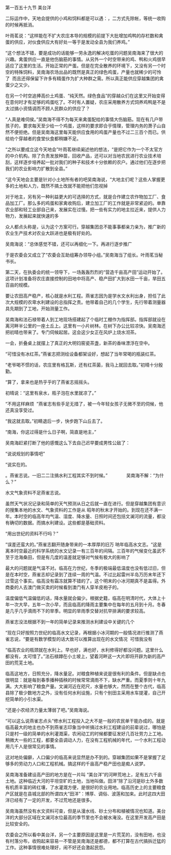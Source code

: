 

第一百五十九节 美台洋

二际运作中，天地会提供的小鸡和饲料都是可以遇：，二方式先除帐，等统一收购的时候再抵消。

叶雨茗说：“这样能在不扩大农庄本导的规模的前提下大批增加鸡鸭的存栏数和禽蛋的供应，对伙食供应大有好处一等于是发动全县为我们养鸡。”

“这个想法不错，要是成功的话能够一劳永逸的解决吃蛋的问题吴南海来了很大的兴趣。禽蛋供应一直是他伤脑筋的事情。从另外一个时空带来的鸡、鸭和火鸡很早适应了这里的生活。开始正常的产蛋。但是在完全散养的环境下，又没有另一个时空的特殊饲料，吴南海农场出品的既然是真正的绿色鸡蛋，产量也就稀少的可怜了  而且还得保留下许多有精蛋作为扩大种群之需。所以真正能供应穿越集团的禽蛋少之又少。

在另一个时空追捧高价土鸡蛋、“纯天然。绿色食品”的穿越众们在这里又开始变得在意何时才有足够的鸡蛋吃了。不时有人置疑，农庄采用散养方式饲养鸡鸭是不是太过搞小资情调而不顾人民群众的供应了？

“人真是难伺侯。”吴南海不得不为每天来禽蛋配给的事情大伤脑筋。现在有几户带孩子的，要求每天至少给一个鸡蛋，这样的要求即合乎情理，管理内务的萧子山自然不便拒绝。但是吴南海这里每天能供应食用的鸡蛋产量也不过二三百个而已。供给劝个穿越者的食堂伙食都稍嫌不足。

“之所以要成立这今天地会”叶雨茗继续阑述他的想法，“是把它作为一个不太官方的中介机构。除了负责发放种苗，回收产品，还可以对当地农民进行农业技术培刮，这样逐步培养起一批对我们的种子和技术十分依赖的农户。通过他们在逐步把我们的农业影响力扩散到全县。”

“这今天地会主要是针对小土地所有者的吧吴南海说，“大地主们呢？这些人掌握更多的土地和人力，既然不搞土改就不能把他们忽视掉

对于地主，另有另一种利益更大的可选择的方式，就是合作建立农作物加工厂、食品加工厂。那么多的鸡蛋和家禽收购后，建立加工厂的工作就是非常紧迫的。单靠农业部和轻工业部自己来，发展实在过慢。把一些有实力的地主拉近来，提供人力物力，发展起来就快速的多

众人都点头称是，认为这个方案可行。穿越集团总不能事事都亲力亲为，推广新的农业生产技术对农业大跃进也是极有好处的。

吴南海说：“总体感觉不错，还可以再细化一下。再进行逐步推广

于是农委会又成立了“农委会互助组筹办领导小组。”吴南海当了组长。叶雨茗当秘书长。

第二天，在执委会的统一领导下，一场轰轰烈烈的“营造千亩高产田”运动开始了。这项计划准备将农庄直接控制的田地中将高产、稳产田扩大到水田一千亩，旱田五百亩的规模。

要让农田高产稳产，核心就是水利工程。燕雀志因为是学水文水利出身，担任了此次大规模的农卑水利建设的总指挥之责。他带着自己的几个学生，先行带着测量器具先期到了工地，开始测量工作。

吴南海和法石禄带着人到工地现场搭建起了个临时工棚作为指挥部。指挥部就设在离河畔半公里的一座土丘上。这里有一小片树林。在树下办公比较凉快。吴南海还把初晴也带来了。专门伺候起居。这会这少女正在风炉上烧水沏茶。

一会，折叠桌上就摆上了真正的大明钧窑瓷茶盏，新茶的香味漂浮在空中。

“可惜没有冰红茶。”燕雀志把测绘设备都架设好，想起了当年常喝的瓶装红茶。

“老爷喝不惯的话，农庄里有格瓦斯，还有红茶菌，我马上就回去取。”初晴十分殷勤。

“算了，拿来也是热乎乎的了燕雀志摇摇头。

初晴说：“这里有泉水，瓶子泡在水里就凉了。”

“不用这样麻烦  ”燕雀志有些手足无措了，被一今年轻女孩子无微不至的伺候，他还真没享受过。

“我这就去取。”初睛退后一步，快步跑下山丘去了。

“南海，你这过得是什么日子啊，简直是地主，”

吴南海赶紧打断了他的感慨这么下去自己迟早要成男性公敌了：

“说说规划的事情吧”

“说实在的。

。燕雀志说。一旧二二注搞水利工程其实不到时候。”               吴南海不解：“为什么？”

水文气象资料不足燕雀志说。

虽然天气状况记录和简单的天气预测从日之后就一直在进行。但是穿越集团有意识的搜集本地的水文、气象资料的工作是从 昭年的秋末才开始的。到现在还不满一年。本时空的临高年均气温、湿度、降水量、日照时间还包括文澜河的流量，都没有确切的数据。而搞水利建设。这些都是基础资料。

“用出世纪的资料不行吗？”

“误差还蛮大的。”燕雀志翻开随身带来的一本厚厚的旧万 呐年临高水文志。“这是离本时空最近的科学系统的水文记录一有三百年的间隔。三百年的气候变化虽武不至于沧海桑田，但是有几度的温差就足够对气候有极大的影响了

最大的问题就是气温不对。临高在力世纪，冬季的极端最低温度也没有低过旧，但是在本时空，燕雀志却记录到了连续一周的气温。不过比起雷州半岛万历末年还下过雪这个事实。临高没有霜冻就算不错的了。这个明末的小冰河期真不是盖得。外商委的人去澳门做买卖的时候看到澳门有人穿羊皮袍子的。

温度偏低气温偏低的话，降水量就会偏少。根据史籍，临高在明清时代，大体上十年一次大早，五年一次小早，而且临高的降雨主要集中在每年的五月到十月。冬春是几乎几乎滴雨不下的旱季。明显的旱雨季交替对抗早排满的要求较高。

燕雀志没法根据不到一年的简单记录来推测水利建设中关键的几个

“现在只好按照力世纪的临高水文记录，再根据小冰河期的一般情况进行推测了燕雀志说，“要是有数学模型的话大致可以推算出现在的水文情况  可惜我没有

“临高农业的瓶颈就在水利上。早也好，满也好，水利修得好都没问题。这里什么都没有，太可惜了。”法石禄蹲在小土坡上，望着河畔这一大片即将开辟为新的高产田的荒芜土地。

临高这地方，日照充分，降水量足。对粮食种植来说是很有利的条件。但是缺点也很明显：就是每到春季播种插秧的时候常常滴雨不下，缺水严重。而夏季则十年九满。大大影响了粮食产量。文澜河近在咫尺，水量也够大，然而在整个古代，临高县除了极少数地方之外，没有任何水利设施，只有个别田主采用水车提灌，自己开挖简单的小引水渠。

“还是小农经济力量太薄弱了吧。”吴南海说。

“可以这么说燕雀志点头”修水利工程投入之大不是一般的农民单干能办成的。就是临高最大的地主也办不到燕雀志印象当中听搞过水利工程建设的前辈说过，哪怕是只是村一级的简单的水利灌溉渠，农闲动工的时候都要征发好几百壮劳力上工地。稍微大一些的工程，都要全县调动人力，在没有工程机械的年代，一个水利工程动用几千人是很常见的事情。

这对地处偏僻，人口偏少的临高来说显然是办不到的。穿越集团如果不是掌握了足够多的劳动力人口和工程机械。搞这样的千亩高产稳产田也是痴人说梦。

吴南海准备建设高产田的地方是在一片叫 “美台洋”的河畔荒地上，足有五六千亩土地。这种临近大河的平坦空旷的土地，当地叫做。田洋”除了沿河是砂土外多数有机质丰富的砖红壤，了水灌溉方便，是很好的农业用地。临高历史上的主要粮食产区就是在县城北部的所谓四大“田洋”：博厚、调俗、波莲和加来。此时这四大田洋已经有了一定的开发，不过荒地还是很多。

吴南海虽然没有水文资料可查，但是从漫水线、砂土分布和植被情况也知道。美台洋的大部分区域在文澜河水位最高的季节里也不会被水淹没。在这里开发高产田是比较安全的。

农委会之所以看中美台洋，另一个主要原因是这里是一片荒芜的，没有田地，也没有村落分布，收购起来容易一不管是吴南海还是都德，都不打算在古代搞拆迁猛的工作。这种事情很难处理好，闹不好还会激起民怨。

